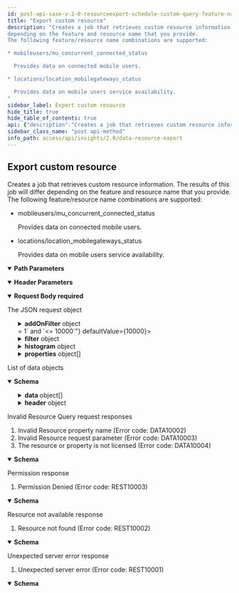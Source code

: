 ```yaml
---
id: post-api-sase-v-2-0-resourceexport-schedule-custom-query-feature-name-resource-name
title: "Export custom resource"
description: "Creates a job that retrieves custom resource information. The results of this job will differ 
depending on the feature and resource name that you provide. 
The following feature/resource name combinations are supported:

* mobileusers/mu_concurrent_connected_status

  Provides data on connected mobile users.

* locations/location_mobilegateways_status

  Provides data on mobile users service availability.
"
sidebar_label: Export custom resource
hide_title: true
hide_table_of_contents: true
api: {"description":"Creates a job that retrieves custom resource information. The results of this job will differ \ndepending on the feature and resource name that you provide. \nThe following feature/resource name combinations are supported:\n\n* mobileusers/mu_concurrent_connected_status\n\n  Provides data on connected mobile users.\n\n* locations/location_mobilegateways_status\n\n  Provides data on mobile users service availability.\n","operationId":"post-api-sase-v2.0-resourceexport-schedule-custom-query-feature_name-resource_name","parameters":[{"description":"Name of the custom feature for which you want to select information.","in":"path","name":"feature_name","required":true,"schema":{"type":"string"}},{"description":"Name of the custom resource for which you want to select information.","in":"path","name":"resource_name","required":true,"schema":{"type":"string"}},{"description":"Unique tenant ID.","in":"path","name":"tenant_id","required":true,"schema":{"type":"string"}},{"description":"Sub-tenant ID. This parameter is required only if a sub-tenant is configured.","in":"header","name":"Prisma-SubTenant","required":false,"schema":{"type":"string"}}],"requestBody":{"content":{"application/json":{"schema":{"description":"Data resource query request","properties":{"addOnFilter":{"allOf":[{"properties":{"operator":{"allOf":[{"enum":["AND","OR"],"type":"string"},{"default":"AND","description":"Query operator","example":"AND"}]},"rules":{"items":{"properties":{"escapeValue":{"description":"Enable character escaping for value","example":true,"type":"boolean"},"format":{"allOf":[{"properties":{"function":{"enum":["ceil","floor","round","trunc"],"type":"string"},"value":{"format":"int32","type":"integer"}},"type":"object"},{"description":"Number Format function (optional)","example":{"function":"round","value":1}}]},"operator":{"allOf":[{"enum":["AND","OR"],"type":"string"},{"description":"Operator","example":"in"}]},"property":{"description":"Resource Property","example":"property1","type":"string"},"subQuery":{"allOf":[{"properties":{"name":{"type":"string"},"type":{"enum":["local","pre_defined"],"type":"string"}},"type":"object"},{"description":"Subquery (optional)","example":{"type":"local","value":"sub_query1"}}]},"values":{"allOf":[{"items":{},"type":"array"},{"description":"Operator","example":["value1","value2"]}]}},"required":["property","operator","values","escapeValue"],"type":"object"},"type":"array"}},"type":"object"},{"description":"Add on data Filter Condition. (The existing property will be replaced)"}]},"computeDataRowsProcessed":{"description":"Flag to indicate total rows processed for query","type":"boolean"},"count":{"default":10000,"description":"Maximum number of records","example":3000,"format":"int32","maximum":10000,"minimum":1,"type":"integer"},"filter":{"allOf":[{"properties":{"operator":{"allOf":[{"enum":["AND","OR"],"type":"string"},{"default":"AND","description":"Query operator","example":"AND"}]},"rules":{"items":{"properties":{"escapeValue":{"description":"Enable character escaping for value","example":true,"type":"boolean"},"format":{"allOf":[{"properties":{"function":{"enum":["ceil","floor","round","trunc"],"type":"string"},"value":{"format":"int32","type":"integer"}},"type":"object"},{"description":"Number Format function (optional)","example":{"function":"round","value":1}}]},"operator":{"allOf":[{"enum":["AND","OR"],"type":"string"},{"description":"Operator","example":"in"}]},"property":{"description":"Resource Property","example":"property1","type":"string"},"subQuery":{"allOf":[{"properties":{"name":{"type":"string"},"type":{"enum":["local","pre_defined"],"type":"string"}},"type":"object"},{"description":"Subquery (optional)","example":{"type":"local","value":"sub_query1"}}]},"values":{"allOf":[{"items":{},"type":"array"},{"description":"Operator","example":["value1","value2"]}]}},"required":["property","operator","values","escapeValue"],"type":"object"},"type":"array"}},"type":"object"},{"description":"Filter Condition"}]},"histogram":{"allOf":[{"properties":{"alias":{"description":"Property Alias","example":"property1_alias","type":"string"},"enableEmptyInterval":{"description":"Enable filling empty record for intervals with no data","example":true,"type":"boolean"},"property":{"description":"Property","example":"property1","type":"string"},"range":{"allOf":[{"enum":["day","hour","minute","month","week","year"],"type":"string"},{"description":"Histogram Range","example":"hour"}]},"sort":{"allOf":[{"properties":{"order":{"enum":["asc","desc"],"type":"string"},"sequence":{"format":"int32","type":"integer"}},"type":"object"},{"description":"Sort Condition (optional)","example":{"order":"desc","sequence":1}}]},"value":{"description":"Histogram range value (only 1 is supported)","example":1,"format":"int32","type":"integer"}},"required":["property","range"],"type":"object"},{"description":"Histogram Condition"}]},"includeRecordNumber":{"description":"Flag to indicate add row number to response","type":"boolean"},"properties":{"allOf":[{"items":{"properties":{"alias":{"description":"Property Alias (Name to include in response)","example":"my_property1_name","type":"string"},"format":{"allOf":[{"properties":{"function":{"enum":["ceil","floor","round","trunc"],"type":"string"},"value":{"format":"int32","type":"integer"}},"type":"object"},{"description":"Number Format function (optional)","example":{"function":"round","value":1}}]},"function":{"allOf":[{"enum":["ceil","floor","round","trunc"],"type":"string"},{"description":"Aggregation function (Applicable only to metric properties)","example":"count"}]},"property":{"description":"Property","example":"property1","type":"string"},"sort":{"allOf":[{"properties":{"order":{"enum":["asc","desc"],"type":"string"},"sequence":{"format":"int32","type":"integer"}},"type":"object"},{"description":"Sort Condition (optional)","example":{"order":"desc","sequence":1}}]}},"required":["property"],"type":"object"},"type":"array"},{"description":"Resource properties","example":[{"property":"property1"},{"function":"sum","property":"property2","sort":{"order":"desc","sequence":1}},{"alias":"average_property3","function":"avg","property":"property3"}]}]}},"required":["properties","filter"],"type":"object"}}},"description":"\n\nThe JSON request object\n","required":true},"responses":{"200":{"content":{"application/json":{"schema":{"description":"Resource Request response","properties":{"data":{"allOf":[{"items":{"properties":{"empty":{"type":"boolean"}},"type":"object"},"type":"array"},{"description":"Response Data","example":[{"average_property3":10.75,"property1":"value1","property2":10},{"average_property3":20.99,"property1":"value2","property2":25}]}]},"header":{"allOf":[{"properties":{"empty":{"type":"boolean"}},"type":"object"},{"description":"Response header","example":{"createdAt":"Fri Jan  1 00:00:00 PST 2021","name":"Response Name","requestId":"123e4567-e89b-12d3-a456-426614174000"}}]}},"required":["header","data"],"type":"object"}}},"description":"List of data objects"},"400":{"content":{"application/json":{"schema":{"description":"Error Response","example":{"details":"Resource property 'property1' is not valid","errorCode":"DATA10002","message":"Invalid Resource property name","values":["property1"]},"properties":{"details":{"description":"Error details","example":"Input value 'property1' is not valid","type":"string"},"errorCode":{"description":"Error code","example":"REST10001","type":"string"},"message":{"description":"Error Message","example":"Invalid input","type":"string"},"values":{"allOf":[{"items":{"type":"string"},"type":"array"},{"description":"Values in error details. Used to construct error in different language","example":["property1"]}]}},"required":["errorCode","message","details","values"],"type":"object"}}},"description":"\nInvalid Resource Query request responses\n\n1. Invalid Resource property name (Error code: DATA10002)\n2. Invalid Resource request parameter (Error code: DATA10003)\n3. The resource or property is not licensed (Error code: DATA10004)\n\n"},"403":{"content":{"application/json":{"schema":{"description":"Error Response","example":{"details":"Permission Denied","errorCode":"REST10003","message":"Permission Denied","values":["value1"]},"properties":{"details":{"description":"Error details","example":"Input value 'property1' is not valid","type":"string"},"errorCode":{"description":"Error code","example":"REST10001","type":"string"},"message":{"description":"Error Message","example":"Invalid input","type":"string"},"values":{"allOf":[{"items":{"type":"string"},"type":"array"},{"description":"Values in error details. Used to construct error in different language","example":["property1"]}]}},"required":["errorCode","message","details","values"],"type":"object"}}},"description":"\nPermission response\n\n1. Permission Denied (Error code: REST10003)\n\n"},"404":{"content":{"application/json":{"schema":{"description":"Error Response","example":{"details":"Resource not found","errorCode":"REST10002","message":"Resource not found","values":["value1"]},"properties":{"details":{"description":"Error details","example":"Input value 'property1' is not valid","type":"string"},"errorCode":{"description":"Error code","example":"REST10001","type":"string"},"message":{"description":"Error Message","example":"Invalid input","type":"string"},"values":{"allOf":[{"items":{"type":"string"},"type":"array"},{"description":"Values in error details. Used to construct error in different language","example":["property1"]}]}},"required":["errorCode","message","details","values"],"type":"object"}}},"description":"\nResource not available response\n\n1. Resource not found (Error code: REST10002)\n\n"},"500":{"content":{"application/json":{"schema":{"description":"Error Response","example":{"details":"Failed to process request","errorCode":"REST10001","message":"Unexpected server error","values":["value1"]},"properties":{"details":{"description":"Error details","example":"Input value 'property1' is not valid","type":"string"},"errorCode":{"description":"Error code","example":"REST10001","type":"string"},"message":{"description":"Error Message","example":"Invalid input","type":"string"},"values":{"allOf":[{"items":{"type":"string"},"type":"array"},{"description":"Values in error details. Used to construct error in different language","example":["property1"]}]}},"required":["errorCode","message","details","values"],"type":"object"}}},"description":"\nUnexpected server error response\n\n1. Unexpected server error (Error code: REST10001)\n\n"}},"tags":["DataResourceExport"],"method":"post","path":"/api/sase/v2.0/resourceexport/schedule/custom/query/{feature_name}/{resource_name}","servers":[{"url":"https://pa-us.api.prismaaccess.com"}],"jsonRequestBodyExample":{"addOnFilter":{"operator":"AND","rules":[{"escapeValue":true,"format":{"function":"round","value":1},"operator":"in","property":"property1","subQuery":{"type":"local","value":"sub_query1"},"values":["value1","value2"]}]},"computeDataRowsProcessed":true,"count":3000,"filter":{"operator":"AND","rules":[{"escapeValue":true,"format":{"function":"round","value":1},"operator":"in","property":"property1","subQuery":{"type":"local","value":"sub_query1"},"values":["value1","value2"]}]},"histogram":{"alias":"property1_alias","enableEmptyInterval":true,"property":"property1","range":"hour","sort":{"order":"desc","sequence":1},"value":1},"includeRecordNumber":true,"properties":[{"property":"property1"},{"function":"sum","property":"property2","sort":{"order":"desc","sequence":1}},{"alias":"average_property3","function":"avg","property":"property3"}]},"info":{"contact":{},"description":"Export data resources.\n","title":"Data Resource Export","version":"2.0"},"postman":{"name":"Export custom resource","description":{"content":"Creates a job that retrieves custom resource information. The results of this job will differ \ndepending on the feature and resource name that you provide. \nThe following feature/resource name combinations are supported:\n\n* mobileusers/mu_concurrent_connected_status\n\n  Provides data on connected mobile users.\n\n* locations/location_mobilegateways_status\n\n  Provides data on mobile users service availability.\n","type":"text/plain"},"url":{"path":["api","sase","v2.0","resourceexport","schedule","custom","query",":feature_name",":resource_name"],"host":["{{baseUrl}}"],"query":[],"variable":[{"disabled":false,"description":{"content":"(Required) Name of the custom feature for which you want to select information.","type":"text/plain"},"type":"any","value":"","key":"feature_name"},{"disabled":false,"description":{"content":"(Required) Name of the custom resource for which you want to select information.","type":"text/plain"},"type":"any","value":"","key":"resource_name"},{"disabled":false,"description":{"content":"(Required) Unique tenant ID.","type":"text/plain"},"type":"any","value":"","key":"tenant_id"}]},"header":[{"disabled":false,"description":{"content":"Sub-tenant ID. This parameter is required only if a sub-tenant is configured.","type":"text/plain"},"key":"Prisma-SubTenant","value":""},{"key":"Content-Type","value":"application/json"},{"key":"Accept","value":"application/json"}],"method":"POST","body":{"mode":"raw","raw":"\"\"","options":{"raw":{"language":"json"}}}}}
sidebar_class_name: "post api-method"
info_path: access/api/insights/2.0/data-resource-export
---
```



## Export custom resource



Creates a job that retrieves custom resource information. The results of this job will differ 
depending on the feature and resource name that you provide. 
The following feature/resource name combinations are supported:

* mobileusers/mu_concurrent_connected_status

  Provides data on connected mobile users.

* locations/location_mobilegateways_status

  Provides data on mobile users service availability.


<details style={{"marginBottom":"1rem"}} data-collapsed={false} open={true}><summary style={{}}><strong>Path Parameters</strong></summary><div><ul><ParamsItem className={"paramsItem"} param={{"description":"Name of the custom feature for which you want to select information.","in":"path","name":"feature_name","required":true,"schema":{"type":"string"}}}></ParamsItem><ParamsItem className={"paramsItem"} param={{"description":"Name of the custom resource for which you want to select information.","in":"path","name":"resource_name","required":true,"schema":{"type":"string"}}}></ParamsItem><ParamsItem className={"paramsItem"} param={{"description":"Unique tenant ID.","in":"path","name":"tenant_id","required":true,"schema":{"type":"string"}}}></ParamsItem></ul></div></details><details style={{"marginBottom":"1rem"}} data-collapsed={false} open={true}><summary style={{}}><strong>Header Parameters</strong></summary><div><ul><ParamsItem className={"paramsItem"} param={{"description":"Sub-tenant ID. This parameter is required only if a sub-tenant is configured.","in":"header","name":"Prisma-SubTenant","required":false,"schema":{"type":"string"}}}></ParamsItem></ul></div></details><MimeTabs><TabItem label={"application/json"} value={"application/json-schema"}><details style={{}} data-collapsed={false} open={true}><summary style={{"textAlign":"left"}}><strong>Request Body</strong><strong style={{"fontSize":"var(--ifm-code-font-size)","color":"var(--openapi-required)"}}> required</strong></summary><div style={{"textAlign":"left","marginLeft":"1rem"}}><div style={{"marginTop":"1rem","marginBottom":"1rem"}}>



The JSON request object


</div></div><ul style={{"marginLeft":"1rem"}}><SchemaItem collapsible={true} className={"schemaItem"}><details style={{}}><summary style={{}}><strong>addOnFilter</strong><span style={{"opacity":"0.6"}}> object</span></summary><div style={{"marginLeft":"1rem"}}><div style={{"marginTop":".5rem","marginBottom":".5rem"}}>

Add on data Filter Condition. (The existing property will be replaced)

</div><SchemaItem collapsible={false} name={"operator"} required={false} schemaDescription={"Query operator"} schemaName={"string"} qualifierMessage={"**Possible values:** [`AND`, `OR`]"} defaultValue={"AND"}></SchemaItem><SchemaItem collapsible={true} className={"schemaItem"}><details style={{}}><summary style={{}}><strong>rules</strong><span style={{"opacity":"0.6"}}> object[]</span></summary><div style={{"marginLeft":"1rem"}}><SchemaItem collapsible={false} name={"escapeValue"} required={true} schemaDescription={"Enable character escaping for value"} schemaName={"boolean"} qualifierMessage={undefined} defaultValue={undefined}></SchemaItem><SchemaItem collapsible={true} className={"schemaItem"}><details style={{}}><summary style={{}}><strong>format</strong><span style={{"opacity":"0.6"}}> object</span></summary><div style={{"marginLeft":"1rem"}}><div style={{"marginTop":".5rem","marginBottom":".5rem"}}>

Number Format function (optional)

</div><SchemaItem collapsible={false} name={"function"} required={false} schemaDescription={undefined} schemaName={"string"} qualifierMessage={"**Possible values:** [`ceil`, `floor`, `round`, `trunc`]"} defaultValue={undefined}></SchemaItem><SchemaItem collapsible={false} name={"value"} required={false} schemaDescription={undefined} schemaName={"int32"} qualifierMessage={undefined} defaultValue={undefined}></SchemaItem></div></details></SchemaItem><SchemaItem collapsible={false} name={"operator"} required={true} schemaDescription={"Operator"} schemaName={"string"} qualifierMessage={"**Possible values:** [`AND`, `OR`]"} defaultValue={undefined}></SchemaItem><SchemaItem collapsible={false} name={"property"} required={true} schemaDescription={"Resource Property"} schemaName={"string"} qualifierMessage={undefined} defaultValue={undefined}></SchemaItem><SchemaItem collapsible={true} className={"schemaItem"}><details style={{}}><summary style={{}}><strong>subQuery</strong><span style={{"opacity":"0.6"}}> object</span></summary><div style={{"marginLeft":"1rem"}}><div style={{"marginTop":".5rem","marginBottom":".5rem"}}>

Subquery (optional)

</div><SchemaItem collapsible={false} name={"name"} required={false} schemaDescription={undefined} schemaName={"string"} qualifierMessage={undefined} defaultValue={undefined}></SchemaItem><SchemaItem collapsible={false} name={"type"} required={false} schemaDescription={undefined} schemaName={"string"} qualifierMessage={"**Possible values:** [`local`, `pre_defined`]"} defaultValue={undefined}></SchemaItem></div></details></SchemaItem><SchemaItem collapsible={false} name={"values"} required={true} schemaDescription={"Operator"} schemaName={"array"} qualifierMessage={undefined} defaultValue={undefined}></SchemaItem></div></details></SchemaItem></div></details></SchemaItem><SchemaItem collapsible={false} name={"computeDataRowsProcessed"} required={false} schemaDescription={"Flag to indicate total rows processed for query"} schemaName={"boolean"} qualifierMessage={undefined} defaultValue={undefined}></SchemaItem><SchemaItem collapsible={false} name={"count"} required={false} schemaDescription={"Maximum number of records"} schemaName={"int32"} qualifierMessage={"**Possible values:** `>= 1` and `<= 10000`"} defaultValue={10000}></SchemaItem><SchemaItem collapsible={true} className={"schemaItem"}><details style={{}}><summary style={{}}><strong>filter</strong><span style={{"opacity":"0.6"}}> object</span></summary><div style={{"marginLeft":"1rem"}}><div style={{"marginTop":".5rem","marginBottom":".5rem"}}>

Filter Condition

</div><SchemaItem collapsible={false} name={"operator"} required={false} schemaDescription={"Query operator"} schemaName={"string"} qualifierMessage={"**Possible values:** [`AND`, `OR`]"} defaultValue={"AND"}></SchemaItem><SchemaItem collapsible={true} className={"schemaItem"}><details style={{}}><summary style={{}}><strong>rules</strong><span style={{"opacity":"0.6"}}> object[]</span></summary><div style={{"marginLeft":"1rem"}}><SchemaItem collapsible={false} name={"escapeValue"} required={true} schemaDescription={"Enable character escaping for value"} schemaName={"boolean"} qualifierMessage={undefined} defaultValue={undefined}></SchemaItem><SchemaItem collapsible={true} className={"schemaItem"}><details style={{}}><summary style={{}}><strong>format</strong><span style={{"opacity":"0.6"}}> object</span></summary><div style={{"marginLeft":"1rem"}}><div style={{"marginTop":".5rem","marginBottom":".5rem"}}>

Number Format function (optional)

</div><SchemaItem collapsible={false} name={"function"} required={false} schemaDescription={undefined} schemaName={"string"} qualifierMessage={"**Possible values:** [`ceil`, `floor`, `round`, `trunc`]"} defaultValue={undefined}></SchemaItem><SchemaItem collapsible={false} name={"value"} required={false} schemaDescription={undefined} schemaName={"int32"} qualifierMessage={undefined} defaultValue={undefined}></SchemaItem></div></details></SchemaItem><SchemaItem collapsible={false} name={"operator"} required={true} schemaDescription={"Operator"} schemaName={"string"} qualifierMessage={"**Possible values:** [`AND`, `OR`]"} defaultValue={undefined}></SchemaItem><SchemaItem collapsible={false} name={"property"} required={true} schemaDescription={"Resource Property"} schemaName={"string"} qualifierMessage={undefined} defaultValue={undefined}></SchemaItem><SchemaItem collapsible={true} className={"schemaItem"}><details style={{}}><summary style={{}}><strong>subQuery</strong><span style={{"opacity":"0.6"}}> object</span></summary><div style={{"marginLeft":"1rem"}}><div style={{"marginTop":".5rem","marginBottom":".5rem"}}>

Subquery (optional)

</div><SchemaItem collapsible={false} name={"name"} required={false} schemaDescription={undefined} schemaName={"string"} qualifierMessage={undefined} defaultValue={undefined}></SchemaItem><SchemaItem collapsible={false} name={"type"} required={false} schemaDescription={undefined} schemaName={"string"} qualifierMessage={"**Possible values:** [`local`, `pre_defined`]"} defaultValue={undefined}></SchemaItem></div></details></SchemaItem><SchemaItem collapsible={false} name={"values"} required={true} schemaDescription={"Operator"} schemaName={"array"} qualifierMessage={undefined} defaultValue={undefined}></SchemaItem></div></details></SchemaItem></div></details></SchemaItem><SchemaItem collapsible={true} className={"schemaItem"}><details style={{}}><summary style={{}}><strong>histogram</strong><span style={{"opacity":"0.6"}}> object</span></summary><div style={{"marginLeft":"1rem"}}><div style={{"marginTop":".5rem","marginBottom":".5rem"}}>

Histogram Condition

</div><SchemaItem collapsible={false} name={"alias"} required={false} schemaDescription={"Property Alias"} schemaName={"string"} qualifierMessage={undefined} defaultValue={undefined}></SchemaItem><SchemaItem collapsible={false} name={"enableEmptyInterval"} required={false} schemaDescription={"Enable filling empty record for intervals with no data"} schemaName={"boolean"} qualifierMessage={undefined} defaultValue={undefined}></SchemaItem><SchemaItem collapsible={false} name={"property"} required={true} schemaDescription={"Property"} schemaName={"string"} qualifierMessage={undefined} defaultValue={undefined}></SchemaItem><SchemaItem collapsible={false} name={"range"} required={true} schemaDescription={"Histogram Range"} schemaName={"string"} qualifierMessage={"**Possible values:** [`day`, `hour`, `minute`, `month`, `week`, `year`]"} defaultValue={undefined}></SchemaItem><SchemaItem collapsible={true} className={"schemaItem"}><details style={{}}><summary style={{}}><strong>sort</strong><span style={{"opacity":"0.6"}}> object</span></summary><div style={{"marginLeft":"1rem"}}><div style={{"marginTop":".5rem","marginBottom":".5rem"}}>

Sort Condition (optional)

</div><SchemaItem collapsible={false} name={"order"} required={false} schemaDescription={undefined} schemaName={"string"} qualifierMessage={"**Possible values:** [`asc`, `desc`]"} defaultValue={undefined}></SchemaItem><SchemaItem collapsible={false} name={"sequence"} required={false} schemaDescription={undefined} schemaName={"int32"} qualifierMessage={undefined} defaultValue={undefined}></SchemaItem></div></details></SchemaItem><SchemaItem collapsible={false} name={"value"} required={false} schemaDescription={"Histogram range value (only 1 is supported)"} schemaName={"int32"} qualifierMessage={undefined} defaultValue={undefined}></SchemaItem></div></details></SchemaItem><SchemaItem collapsible={false} name={"includeRecordNumber"} required={false} schemaDescription={"Flag to indicate add row number to response"} schemaName={"boolean"} qualifierMessage={undefined} defaultValue={undefined}></SchemaItem><SchemaItem collapsible={true} className={"schemaItem"}><details style={{}}><summary style={{}}><strong>properties</strong><span style={{"opacity":"0.6"}}> object[]</span></summary><div style={{"marginLeft":"1rem"}}><div style={{"marginTop":".5rem","marginBottom":".5rem"}}>

Resource properties

</div><SchemaItem collapsible={false} name={"alias"} required={false} schemaDescription={"Property Alias (Name to include in response)"} schemaName={"string"} qualifierMessage={undefined} defaultValue={undefined}></SchemaItem><SchemaItem collapsible={true} className={"schemaItem"}><details style={{}}><summary style={{}}><strong>format</strong><span style={{"opacity":"0.6"}}> object</span></summary><div style={{"marginLeft":"1rem"}}><div style={{"marginTop":".5rem","marginBottom":".5rem"}}>

Number Format function (optional)

</div><SchemaItem collapsible={false} name={"function"} required={false} schemaDescription={undefined} schemaName={"string"} qualifierMessage={"**Possible values:** [`ceil`, `floor`, `round`, `trunc`]"} defaultValue={undefined}></SchemaItem><SchemaItem collapsible={false} name={"value"} required={false} schemaDescription={undefined} schemaName={"int32"} qualifierMessage={undefined} defaultValue={undefined}></SchemaItem></div></details></SchemaItem><SchemaItem collapsible={false} name={"function"} required={false} schemaDescription={"Aggregation function (Applicable only to metric properties)"} schemaName={"string"} qualifierMessage={"**Possible values:** [`ceil`, `floor`, `round`, `trunc`]"} defaultValue={undefined}></SchemaItem><SchemaItem collapsible={false} name={"property"} required={true} schemaDescription={"Property"} schemaName={"string"} qualifierMessage={undefined} defaultValue={undefined}></SchemaItem><SchemaItem collapsible={true} className={"schemaItem"}><details style={{}}><summary style={{}}><strong>sort</strong><span style={{"opacity":"0.6"}}> object</span></summary><div style={{"marginLeft":"1rem"}}><div style={{"marginTop":".5rem","marginBottom":".5rem"}}>

Sort Condition (optional)

</div><SchemaItem collapsible={false} name={"order"} required={false} schemaDescription={undefined} schemaName={"string"} qualifierMessage={"**Possible values:** [`asc`, `desc`]"} defaultValue={undefined}></SchemaItem><SchemaItem collapsible={false} name={"sequence"} required={false} schemaDescription={undefined} schemaName={"int32"} qualifierMessage={undefined} defaultValue={undefined}></SchemaItem></div></details></SchemaItem></div></details></SchemaItem></ul></details></TabItem></MimeTabs><div><ApiTabs><TabItem label={"200"} value={"200"}><div>

List of data objects

</div><div><MimeTabs groupId={"mime-type"}><TabItem label={"application/json"} value={"application/json"}><SchemaTabs groupId={"schema-tabs"}><TabItem label={"Schema"} value={"Schema"}><details style={{}} data-collapsed={false} open={true}><summary style={{"textAlign":"left"}}><strong>Schema</strong></summary><div style={{"textAlign":"left","marginLeft":"1rem"}}></div><ul style={{"marginLeft":"1rem"}}><SchemaItem collapsible={true} className={"schemaItem"}><details style={{}}><summary style={{}}><strong>data</strong><span style={{"opacity":"0.6"}}> object[]</span></summary><div style={{"marginLeft":"1rem"}}><div style={{"marginTop":".5rem","marginBottom":".5rem"}}>

Response Data

</div><SchemaItem collapsible={false} name={"empty"} required={false} schemaDescription={undefined} schemaName={"boolean"} qualifierMessage={undefined} defaultValue={undefined}></SchemaItem></div></details></SchemaItem><SchemaItem collapsible={true} className={"schemaItem"}><details style={{}}><summary style={{}}><strong>header</strong><span style={{"opacity":"0.6"}}> object</span></summary><div style={{"marginLeft":"1rem"}}><div style={{"marginTop":".5rem","marginBottom":".5rem"}}>

Response header

</div><SchemaItem collapsible={false} name={"empty"} required={false} schemaDescription={undefined} schemaName={"boolean"} qualifierMessage={undefined} defaultValue={undefined}></SchemaItem></div></details></SchemaItem></ul></details></TabItem><TabItem label={"Example (from schema)"} value={"Example (from schema)"}><ResponseSamples responseExample={"{\n  \"data\": [\n    {\n      \"empty\": true\n    }\n  ],\n  \"header\": {\n    \"empty\": true\n  }\n}"} language={"json"}></ResponseSamples></TabItem></SchemaTabs></TabItem></MimeTabs></div></TabItem><TabItem label={"400"} value={"400"}><div>


Invalid Resource Query request responses

1. Invalid Resource property name (Error code: DATA10002)
2. Invalid Resource request parameter (Error code: DATA10003)
3. The resource or property is not licensed (Error code: DATA10004)



</div><div><MimeTabs groupId={"mime-type"}><TabItem label={"application/json"} value={"application/json"}><SchemaTabs groupId={"schema-tabs"}><TabItem label={"Schema"} value={"Schema"}><details style={{}} data-collapsed={false} open={true}><summary style={{"textAlign":"left"}}><strong>Schema</strong></summary><div style={{"textAlign":"left","marginLeft":"1rem"}}></div><ul style={{"marginLeft":"1rem"}}><SchemaItem collapsible={false} name={"details"} required={false} schemaDescription={"Error details"} schemaName={"string"} qualifierMessage={undefined} defaultValue={undefined}></SchemaItem><SchemaItem collapsible={false} name={"errorCode"} required={false} schemaDescription={"Error code"} schemaName={"string"} qualifierMessage={undefined} defaultValue={undefined}></SchemaItem><SchemaItem collapsible={false} name={"message"} required={false} schemaDescription={"Error Message"} schemaName={"string"} qualifierMessage={undefined} defaultValue={undefined}></SchemaItem><SchemaItem collapsible={false} name={"values"} required={false} schemaDescription={"Values in error details. Used to construct error in different language"} schemaName={"object"} qualifierMessage={undefined} defaultValue={undefined}></SchemaItem></ul></details></TabItem><TabItem label={"Example (from schema)"} value={"Example (from schema)"}><ResponseSamples responseExample={"{\n  \"details\": \"string\",\n  \"errorCode\": \"string\",\n  \"message\": \"string\",\n  \"values\": [\n    \"string\"\n  ]\n}"} language={"json"}></ResponseSamples></TabItem></SchemaTabs></TabItem></MimeTabs></div></TabItem><TabItem label={"403"} value={"403"}><div>


Permission response

1. Permission Denied (Error code: REST10003)



</div><div><MimeTabs groupId={"mime-type"}><TabItem label={"application/json"} value={"application/json"}><SchemaTabs groupId={"schema-tabs"}><TabItem label={"Schema"} value={"Schema"}><details style={{}} data-collapsed={false} open={true}><summary style={{"textAlign":"left"}}><strong>Schema</strong></summary><div style={{"textAlign":"left","marginLeft":"1rem"}}></div><ul style={{"marginLeft":"1rem"}}><SchemaItem collapsible={false} name={"details"} required={false} schemaDescription={"Error details"} schemaName={"string"} qualifierMessage={undefined} defaultValue={undefined}></SchemaItem><SchemaItem collapsible={false} name={"errorCode"} required={false} schemaDescription={"Error code"} schemaName={"string"} qualifierMessage={undefined} defaultValue={undefined}></SchemaItem><SchemaItem collapsible={false} name={"message"} required={false} schemaDescription={"Error Message"} schemaName={"string"} qualifierMessage={undefined} defaultValue={undefined}></SchemaItem><SchemaItem collapsible={false} name={"values"} required={false} schemaDescription={"Values in error details. Used to construct error in different language"} schemaName={"object"} qualifierMessage={undefined} defaultValue={undefined}></SchemaItem></ul></details></TabItem><TabItem label={"Example (from schema)"} value={"Example (from schema)"}><ResponseSamples responseExample={"{\n  \"details\": \"string\",\n  \"errorCode\": \"string\",\n  \"message\": \"string\",\n  \"values\": [\n    \"string\"\n  ]\n}"} language={"json"}></ResponseSamples></TabItem></SchemaTabs></TabItem></MimeTabs></div></TabItem><TabItem label={"404"} value={"404"}><div>


Resource not available response

1. Resource not found (Error code: REST10002)



</div><div><MimeTabs groupId={"mime-type"}><TabItem label={"application/json"} value={"application/json"}><SchemaTabs groupId={"schema-tabs"}><TabItem label={"Schema"} value={"Schema"}><details style={{}} data-collapsed={false} open={true}><summary style={{"textAlign":"left"}}><strong>Schema</strong></summary><div style={{"textAlign":"left","marginLeft":"1rem"}}></div><ul style={{"marginLeft":"1rem"}}><SchemaItem collapsible={false} name={"details"} required={false} schemaDescription={"Error details"} schemaName={"string"} qualifierMessage={undefined} defaultValue={undefined}></SchemaItem><SchemaItem collapsible={false} name={"errorCode"} required={false} schemaDescription={"Error code"} schemaName={"string"} qualifierMessage={undefined} defaultValue={undefined}></SchemaItem><SchemaItem collapsible={false} name={"message"} required={false} schemaDescription={"Error Message"} schemaName={"string"} qualifierMessage={undefined} defaultValue={undefined}></SchemaItem><SchemaItem collapsible={false} name={"values"} required={false} schemaDescription={"Values in error details. Used to construct error in different language"} schemaName={"object"} qualifierMessage={undefined} defaultValue={undefined}></SchemaItem></ul></details></TabItem><TabItem label={"Example (from schema)"} value={"Example (from schema)"}><ResponseSamples responseExample={"{\n  \"details\": \"string\",\n  \"errorCode\": \"string\",\n  \"message\": \"string\",\n  \"values\": [\n    \"string\"\n  ]\n}"} language={"json"}></ResponseSamples></TabItem></SchemaTabs></TabItem></MimeTabs></div></TabItem><TabItem label={"500"} value={"500"}><div>


Unexpected server error response

1. Unexpected server error (Error code: REST10001)



</div><div><MimeTabs groupId={"mime-type"}><TabItem label={"application/json"} value={"application/json"}><SchemaTabs groupId={"schema-tabs"}><TabItem label={"Schema"} value={"Schema"}><details style={{}} data-collapsed={false} open={true}><summary style={{"textAlign":"left"}}><strong>Schema</strong></summary><div style={{"textAlign":"left","marginLeft":"1rem"}}></div><ul style={{"marginLeft":"1rem"}}><SchemaItem collapsible={false} name={"details"} required={false} schemaDescription={"Error details"} schemaName={"string"} qualifierMessage={undefined} defaultValue={undefined}></SchemaItem><SchemaItem collapsible={false} name={"errorCode"} required={false} schemaDescription={"Error code"} schemaName={"string"} qualifierMessage={undefined} defaultValue={undefined}></SchemaItem><SchemaItem collapsible={false} name={"message"} required={false} schemaDescription={"Error Message"} schemaName={"string"} qualifierMessage={undefined} defaultValue={undefined}></SchemaItem><SchemaItem collapsible={false} name={"values"} required={false} schemaDescription={"Values in error details. Used to construct error in different language"} schemaName={"object"} qualifierMessage={undefined} defaultValue={undefined}></SchemaItem></ul></details></TabItem><TabItem label={"Example (from schema)"} value={"Example (from schema)"}><ResponseSamples responseExample={"{\n  \"details\": \"string\",\n  \"errorCode\": \"string\",\n  \"message\": \"string\",\n  \"values\": [\n    \"string\"\n  ]\n}"} language={"json"}></ResponseSamples></TabItem></SchemaTabs></TabItem></MimeTabs></div></TabItem></ApiTabs></div>
      